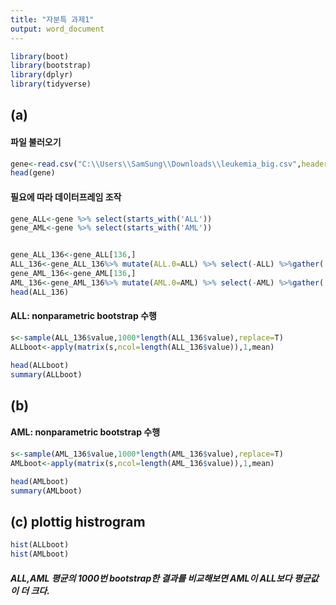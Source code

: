 ```yaml
---
title: "자분특 과제1"
output: word_document
---
```


```r
library(boot)
library(bootstrap)
library(dplyr)
library(tidyverse)
```

## (a)
#### 파일 불러오기
```r
gene<-read.csv("C:\\Users\\SamSung\\Downloads\\leukemia_big.csv",header=T)
head(gene)
```

#### 필요에 따라 데이터프레임 조작
```r
gene_ALL<-gene %>% select(starts_with('ALL'))
gene_AML<-gene %>% select(starts_with('AML'))


gene_ALL_136<-gene_ALL[136,]
ALL_136<-gene_ALL_136%>% mutate(ALL.0=ALL) %>% select(-ALL) %>%gather('num','value')
gene_AML_136<-gene_AML[136,]
AML_136<-gene_AML_136%>% mutate(AML.0=AML) %>% select(-AML) %>%gather('num','value')
head(ALL_136)

```
#### ALL: nonparametric bootstrap 수행
```r
s<-sample(ALL_136$value,1000*length(ALL_136$value),replace=T)
ALLboot<-apply(matrix(s,ncol=length(ALL_136$value)),1,mean) 

head(ALLboot)
summary(ALLboot)
```

## (b)
#### AML: nonparametric bootstrap 수행
```r
s<-sample(AML_136$value,1000*length(AML_136$value),replace=T)
AMLboot<-apply(matrix(s,ncol=length(AML_136$value)),1,mean) 

head(AMLboot)
summary(AMLboot)
```
## (c) plottig histrogram
```r

hist(ALLboot)
hist(AMLboot)
```
##### ALL,AML 평균의 1000번 bootstrap한 결과를 비교해보면 AML이 ALL보다 평균값이 더 크다.

